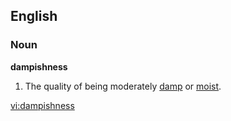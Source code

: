==English==

===Noun===
'''dampishness'''

# The quality of being moderately [[damp]] or [[moist]].

[[vi:dampishness]]
